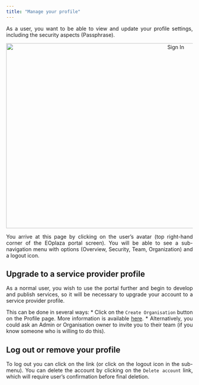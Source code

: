 ```yaml
---
title: "Manage your profile"
---
```


<div style="text-align: justify">

As a user, you want to be able to view and update your profile settings, including the security aspects (Passphrase).

<div style="width: 100%; text-align: center">
<img src="Developers/EOplaza/fig/profile.png" alt="Sign In"
width="900" height="500" />
</div>

You arrive at this page by clicking on the user's avatar (top right-hand corner of the EOplaza portal screen). 
You will be able to see a sub-navigation menu with options (Overview, Security, Team, Organization) and a logout icon.

## Upgrade to a service provider profile

As a normal user, you wish to use the portal further and begin to develop and publish services, so it will be necessary to upgrade your account to a service provider profile.

This can be done in several ways:
* Click on the ```Create Organisation``` button on the Profile page. More information is available [here](ManageOrg.qmd).
* Alternatively, you could ask an Admin or Organisation owner to invite you to their team (if you know someone who is willing to do this).

## Log out or remove your profile

To log out you can click on the link (or click on the logout icon in the sub-menu).
You can delete the account by clicking on the ```Delete account``` link, which will require user's confirmation before final deletion.

</div>